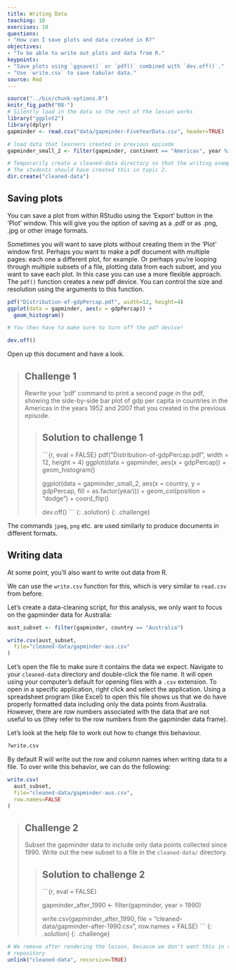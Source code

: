 ```yaml
---
title: Writing Data
teaching: 10
exercises: 10
questions:
- "How can I save plots and data created in R?"
objectives:
- "To be able to write out plots and data from R."
keypoints:
- "Save plots using `ggsave()` or `pdf()` combined with `dev.off()`."
- "Use `write.csv` to save tabular data."
source: Rmd
---
```


```r
source("../bin/chunk-options.R")
knitr_fig_path("08-")
# Silently load in the data so the rest of the lesson works
library("ggplot2")
library(dplyr)
gapminder <- read.csv("data/gapminder-FiveYearData.csv", header=TRUE)

# load data that learners created in previous episode
gapminder_small_2 <- filter(gapminder, continent == "Americas", year %in% c(1952, 2007))

# Temporarily create a cleaned-data directory so that the writing examples work
# The students should have created this in topic 2.
dir.create("cleaned-data")
```


## Saving plots

You can save a plot from within RStudio using the 'Export' button
in the 'Plot' window. This will give you the option of saving as a
.pdf or as .png, .jpg or other image formats.

Sometimes you will want to save plots without creating them in the
'Plot' window first. Perhaps you want to make a pdf document with
multiple pages: each one a different plot, for example. Or perhaps
you're looping through multiple subsets of a file, plotting data from
each subset, and you want to save each plot. 
In this case you can use a more flexible approach. The
`pdf()` function creates a new pdf device. You can control the size and resolution
using the arguments to this function.

```r
pdf("Distribution-of-gdpPercap.pdf", width=12, height=4)
ggplot(data = gapminder, aes(x = gdpPercap)) +   
  geom_histogram()

# You then have to make sure to turn off the pdf device!

dev.off()
```

Open up this document and have a look.

> ## Challenge 1
>
> Rewrite your 'pdf' command to print a second
> page in the pdf, showing the side-by-side bar
> plot of gdp per capita in countries in the Americas
> in the years 1952 and 2007 that you created in the 
> previous episode. 
> 
> > ## Solution to challenge 1
> >
> > ```{r, eval = FALSE}
> > pdf("Distribution-of-gdpPercap.pdf", width = 12, height = 4)
> > ggplot(data = gapminder, aes(x = gdpPercap)) + 
> > geom_histogram()
> > 
> > ggplot(data = gapminder_small_2, aes(x = country, y = gdpPercap, fill = as.factor(year))) +
> > geom_col(position = "dodge") + coord_flip()
> > 
> > dev.off()
> > ```
> {: .solution}
{: .challenge}


The commands `jpeg`, `png` etc. are used similarly to produce
documents in different formats.

## Writing data

At some point, you'll also want to write out data from R.

We can use the `write.csv` function for this, which is
very similar to `read.csv` from before.

Let's create a data-cleaning script, for this analysis, we
only want to focus on the gapminder data for Australia:

```r
aust_subset <- filter(gapminder, country == "Australia")

write.csv(aust_subset,
  file="cleaned-data/gapminder-aus.csv"
)
```

Let's open the file to make sure it contains the data we expect. Navigate to your
`cleaned-data` directory and double-click the file name. It will open using your
computer's default for opening files with a `.csv` extension. To open in a specific
application, right click and select the application. Using a spreadsheet program
(like Excel) to open this file shows us that we do have properly formatted data
including only the data points from Australia. However, there are row numbers 
associated with the data that are not useful to us (they refer to the row numbers
from the gapminder data frame).

Let's look at the help file to work out how to change this
behaviour.

```r
?write.csv
```

By default R will write out the row and
column names when writing data to a file.
To over write this behavior, we can do the following:

```r
write.csv(
  aust_subset,
  file="cleaned-data/gapminder-aus.csv",
  row.names=FALSE
)
```

> ## Challenge 2
>
> Subset the gapminder
> data to include only data points collected since 1990. Write out the new subset to a file
> in the `cleaned-data/` directory.
> 
> > ## Solution to challenge 2
> >
> > ```{r, eval = FALSE}
> > 
> > gapminder_after_1990 <- filter(gapminder, year > 1990)
> > 
> > write.csv(gapminder_after_1990,
> >   file = "cleaned-data/gapminder-after-1990.csv",
> >   row.names = FALSE)
> > ```
> {: .solution}
{: .challenge}

```r
# We remove after rendering the lesson, because we don't want this in the lesson
# repository
unlink("cleaned-data", recursive=TRUE)
```
